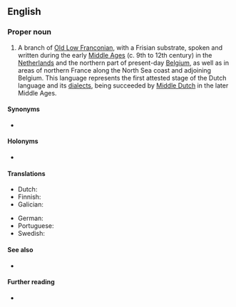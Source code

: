 ==English==
{{wikipedia}}

===Proper noun===
{{en-proper noun|head=[[old|Old]] [[Dutch]]}}

# A branch of [[Old Low Franconian]], with a Frisian substrate, spoken and written during the early [[Middle Ages]] (c. 9th to 12th century) in the [[Netherlands]] and the northern part of present-day [[Belgium]], as well as in areas of northern France along the North Sea coast and adjoining Belgium. This language represents the first attested stage of the Dutch language and its [[dialect]]s, being succeeded by [[Middle Dutch]] in the later Middle Ages.

====Synonyms====
* {{l|en|Old West Low Franconian}}

====Holonyms====
* {{l|en|Old Low Franconian}}

====Translations====
{{trans-top|language}}
* Dutch: {{t+|nl|Oudnederlands}}
* Finnish: {{t+|fi|muinaishollanti}}
* Galician: {{t+|gl|neerlandés antigo|m}}
{{trans-mid}}
* German: {{t|de|Altniederländisch|n}}
* Portuguese: {{t|pt|holandês antigo|m}}
* Swedish: {{t+|sv|fornnederländska|c}}
{{trans-bottom}}

====See also====
* {{langcat|odt}}

====Further reading====
* {{ISO 639|3code=odt}}